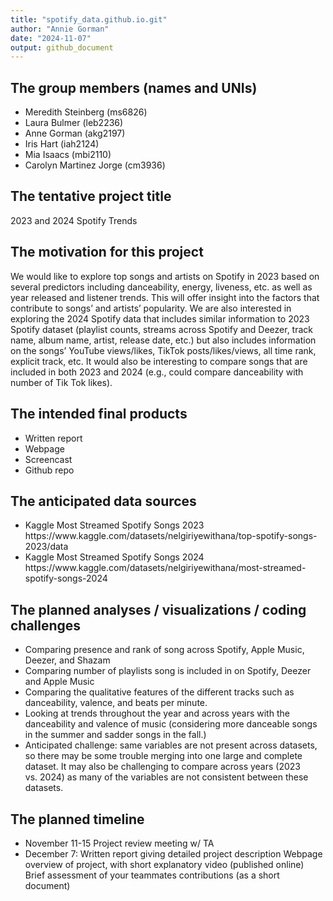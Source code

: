 ```yaml
---
title: "spotify_data.github.io.git"
author: "Annie Gorman"
date: "2024-11-07"
output: github_document
---
```

## The group members (names and UNIs)
* Meredith Steinberg (ms6826)
* Laura Bulmer (leb2236)
* Anne Gorman (akg2197)
* Iris Hart (iah2124)
* Mia Isaacs (mbi2110)
* Carolyn Martinez Jorge (cm3936) 

## The tentative project title
2023 and 2024 Spotify Trends

## The motivation for this project
We would like to explore top songs and artists on Spotify in 2023 based on several predictors including danceability, energy, liveness, etc. as well as year released and listener trends. This will offer insight into the factors that contribute to songs’ and artists’ popularity. We are also interested in exploring the 2024 Spotify data that includes similar information to 2023 Spotify dataset (playlist counts, streams across Spotify and Deezer, track name, album name, artist, release date, etc.) but also includes information on the songs’ YouTube views/likes, TikTok posts/likes/views, all time rank, explicit track, etc. It would also be interesting to compare songs that are included in both 2023 and 2024 (e.g., could compare danceability with number of Tik Tok likes).

## The intended final products
* Written report
* Webpage
* Screencast
* Github repo

## The anticipated data sources
* Kaggle Most Streamed Spotify Songs 2023
https://www.kaggle.com/datasets/nelgiriyewithana/top-spotify-songs-2023/data 
* Kaggle Most Streamed Spotify Songs 2024
https://www.kaggle.com/datasets/nelgiriyewithana/most-streamed-spotify-songs-2024 

## The planned analyses / visualizations / coding challenges
* Comparing presence and rank of song across Spotify, Apple Music, Deezer, and Shazam
* Comparing number of playlists song is included in on Spotify, Deezer and Apple Music 
* Comparing the qualitative features of the different tracks such as danceability, valence, and beats per minute. 
* Looking at trends throughout the year and across years with the danceability and valence of music (considering more danceable songs in the summer and sadder songs in the fall.) 
* Anticipated challenge: same variables are not present across datasets, so there may be some trouble merging into one large and complete dataset. It may also be challenging to compare across years (2023 vs. 2024) as many of the variables are not consistent between these datasets. 

## The planned timeline
* November 11-15 Project review meeting w/ TA
* December 7: 
Written report giving detailed project description
Webpage overview of project, with short explanatory video (published online)
Brief assessment of your teammates contributions (as a short document)
